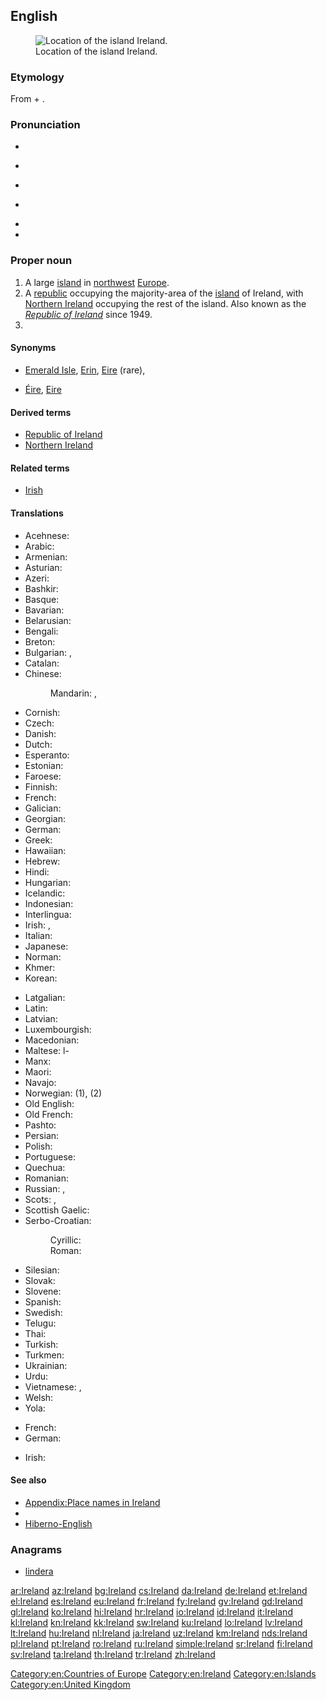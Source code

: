 ==English==
{{wikipedia}}
[[Image:LocationIslandIreland.png|thumb|Location of the island Ireland.]]

===Etymology===
From {{etyl|ga|en}} {{term|Éire|lang=ga}} + {{term|land}}.

===Pronunciation===
* {{IPA|/ˈaɪə(ɹ)lənd/|lang=en}}
* {{a|Ireland}} {{IPA|[ˈaːɹlənd]|[ˈaɪɹlənd]|lang=en}}
* {{a|UK}} {{IPA|[ˈaɪə(ɹ)lənd]|lang=en}}
* {{a|GenAm}} {{IPA|[ˈaɪɚɫɪ̈nd]|lang=en}}
* {{audio|en-us-Ireland.ogg|Audio (US)|lang=en}}
* {{rhymes|aɪə(ɹ)lənd|lang=en}}

===Proper noun===
{{en-proper noun}}

# A large [[island]] in [[northwest]] [[Europe]].
# A [[republic]] occupying the majority-area of the [[island]] of Ireland, with [[Northern Ireland]] occupying the rest of the island. Also known as the ''[[Republic of Ireland]]'' since 1949.
# {{surname|lang=pt}}

====Synonyms====
* {{sense|island}} [[Emerald Isle]], [[Erin]], [[Eire]] (rare), {{l|en|Wolfland}} {{qualifier|obsolete nickname}}
* {{sense|both}} [[Éire]], [[Eire]]

====Derived terms====
* [[Republic of Ireland]]
* [[Northern Ireland]]

====Related terms====
* [[Irish]]

====Translations====
{{trans-top|large island in Europe}}
* Acehnese: {{t|ace|Irlandia}}
* Arabic: {{t|ar|أَيْرْلَنْدَا|f}}
* Armenian: {{t|hy|Իռլանդիա}}
* Asturian: {{t+|ast|Irlanda}}
* Azeri: {{t+|az|İrlandiya}}
* Bashkir: {{t|ba|Ирландия|sc=Cyrl}}
* Basque: {{t+|eu|Irlanda}}
* Bavarian: {{t|bar|Irlãnd}}
* Belarusian: {{t|be|Ірландыя|f|tr=Irlándyja}}
* Bengali: {{t|bn|আয়ারল্যান্ড}}
* Breton: {{t+|br|Iwerzhon}}
* Bulgarian: {{t+|bg|Ирландия|f|tr=Irlándija}}, {{t|bg|Ейре|f|tr=Éjre}}
* Catalan: {{t+|ca|Irlanda|f}}
* Chinese:
*: Mandarin: {{t|cmn|愛爾蘭|sc=Hani}}, {{t+|cmn|爱尔兰|tr=Ài'ěrlán|sc=Hani}}
* Cornish: {{t|kw|Iwerdhon}}
* Czech: {{t+|cs|Irsko}}
* Danish: {{t|da|Irland}}
* Dutch: {{t+|nl|Ierland}}
* Esperanto: {{t|eo|Irlando}}
* Estonian: {{t+|et|Iirimaa}}
* Faroese: {{t|fo|Írland}}
* Finnish: {{t+|fi|Irlanti}}
* French: {{t+|fr|Irlande|f}}
* Galician: {{t+|gl|Irlanda}}
* Georgian: {{t|ka|ირლანდია}}
* German: {{t+|de|Irland|n}}
* Greek: {{t+|el|Ιρλανδία|f}}
* Hawaiian: {{t|haw|ʻIlelani}}
* Hebrew: {{t|he|אירלנד|tr=Irland}}
* Hindi: {{t+|hi|आयरलैंड|tr=āyarlaiṇḍ}}
* Hungarian: {{t+|hu|Írország}}
* Icelandic: {{t+|is|Írland|n}}
* Indonesian: {{t|id|Irlandia}}
* Interlingua: {{t|ia|Irlanda}}
* Irish: {{t+|ga|Éire|f}}, {{t|ga|Banba|f}}
* Italian: {{t+|it|Irlanda|f}}
* Japanese: {{t+|ja|アイルランド|tr=Airurando}}
* Norman: {{t|nrf|Irlande|f}}
* Khmer: {{t|km|អៀរឡង់|tr=ea long|sc=Khmr}}
* Korean: {{t+|ko|아일랜드|tr=Aillaendeu|sc=Hang}}
{{trans-mid}}
* Latgalian: {{t|ltg|Eireja|f}}
* Latin: {{t|la|Hibernia}}
* Latvian: {{t+|lv|Īrija|f}}
* Luxembourgish: {{t+|lb|Irland|n}}
* Macedonian: {{t+|mk|Ирска|f|tr=Írska}}
* Maltese: l-{{t|mt|Irlanda}}
* Manx: {{t|gv|Nerin|f}}
* Maori: {{t|mi|Airangi}}
* Navajo: {{t|nv|Bitsiighaʼ Łichííʼí bikéyah}}
* Norwegian: {{t+|no|Irland}} (1), {{t|no|Republikken Irland}} (2)
* Old English: {{t|ang|Írland}}
* Old French: {{t|fro|Irlande|f}}
* Pashto: {{t|ps|آيرلنډ|m|tr=āyrləndd|sc=ps-Arab}}
* Persian: {{t+|fa|ایرلند|tr=’irlánd}}
* Polish: {{t+|pl|Irlandia|f}}
* Portuguese: {{t+|pt|Irlanda|f}}
* Quechua: {{t|qu|Ilanda}}
* Romanian: {{t+|ro|Irlanda|f}}
* Russian: {{t+|ru|Ирла́ндия|f}}, {{qualifier|rare}} {{t|ru|Э́йре|f}}
* Scots: {{t|sco|Erlan}}, {{t|sco|Airlann}}
* Scottish Gaelic: {{t|gd|Èirinn|f}}
* Serbo-Croatian:
*: Cyrillic: {{t|sh|Ирска|f|sc=Cyrl}}
*: Roman: {{t+|sh|Irska|f}}
* Silesian: {{t|szl|Irlandyjo|f}}
* Slovak: {{t|sk|Írsko|n}}
* Slovene: {{t|sl|Írska|f}}
* Spanish: {{t+|es|Irlanda|f}}
* Swedish: {{t+|sv|Irland|n}}
* Telugu: {{t+|te|ఐర్లాండ్}}
* Thai: {{t+|th|ไอร์แลนด์|tr=ai-laen}}
* Turkish: {{t+|tr|İrlanda}}
* Turkmen: {{t|tk|Irlandiýa}}
* Ukrainian: {{t+|uk|Ірландія|f|tr=Irlándija}}
* Urdu: {{t|ur|آئرلینڈ|tr=āyarlaiṇḍ}}
* Vietnamese: {{t|vi|Ireland}}, {{t+|vi|Ái Nhĩ Lan}}
* Welsh: {{t+|cy|Iwerddon|f}}
* Yola: {{t|yol|Irelonde}}
{{trans-bottom}}

{{trans-top-also|the republic of Ireland|Republic of Ireland}}
* French: {{t+|fr|Irlande}}
* German: {{t+|de|Irland}}
{{trans-mid}}
* Irish: {{t+|ga|Éire}}
{{trans-bottom}}

====See also====
* [[Appendix:Place names in Ireland]]
* {{list:countries of Europe/en}}
* [[Hiberno-English]]

===Anagrams===
* [[lindera#English|lindera]]

[[Category:en:Countries of Europe]]
[[Category:en:Ireland]]
[[Category:en:Islands]]
[[Category:en:United Kingdom]]

[[ar:Ireland]]
[[az:Ireland]]
[[bg:Ireland]]
[[cs:Ireland]]
[[da:Ireland]]
[[de:Ireland]]
[[et:Ireland]]
[[el:Ireland]]
[[es:Ireland]]
[[eu:Ireland]]
[[fr:Ireland]]
[[fy:Ireland]]
[[gv:Ireland]]
[[gd:Ireland]]
[[gl:Ireland]]
[[ko:Ireland]]
[[hi:Ireland]]
[[hr:Ireland]]
[[io:Ireland]]
[[id:Ireland]]
[[it:Ireland]]
[[kl:Ireland]]
[[kn:Ireland]]
[[kk:Ireland]]
[[sw:Ireland]]
[[ku:Ireland]]
[[lo:Ireland]]
[[lv:Ireland]]
[[lt:Ireland]]
[[hu:Ireland]]
[[nl:Ireland]]
[[ja:Ireland]]
[[uz:Ireland]]
[[km:Ireland]]
[[nds:Ireland]]
[[pl:Ireland]]
[[pt:Ireland]]
[[ro:Ireland]]
[[ru:Ireland]]
[[simple:Ireland]]
[[sr:Ireland]]
[[fi:Ireland]]
[[sv:Ireland]]
[[ta:Ireland]]
[[th:Ireland]]
[[tr:Ireland]]
[[zh:Ireland]]
